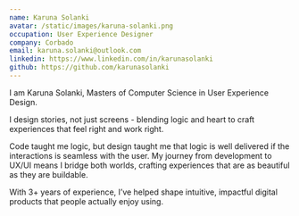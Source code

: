 ```yaml
---
name: Karuna Solanki
avatar: /static/images/karuna-solanki.png
occupation: User Experience Designer
company: Corbado
email: karuna.solanki@outlook.com
linkedin: https://www.linkedin.com/in/karunasolanki
github: https://github.com/karunasolanki
---
```


I am Karuna Solanki, Masters of Computer Science in User Experience Design.

I design stories, not just screens - blending logic and heart to craft experiences that feel right and work right.

Code taught me logic, but design taught me that logic is well delivered if the interactions is seamless with the user. My journey from development to UX/UI means I bridge both worlds, crafting experiences that are as beautiful as they are buildable.

With 3+ years of experience, I’ve helped shape intuitive, impactful digital products that people actually enjoy using.

